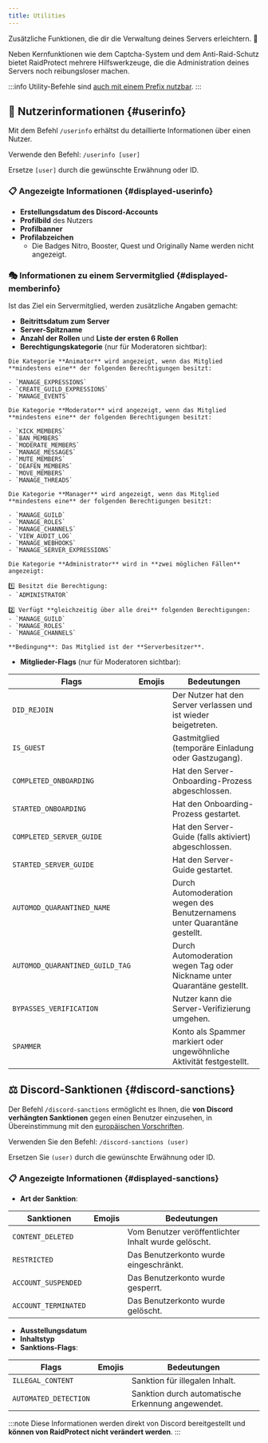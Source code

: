 ```yaml
---
title: Utilities
---
```



Zusätzliche Funktionen, die dir die Verwaltung deines Servers erleichtern. 🔧

Neben Kernfunktionen wie dem Captcha-System und dem Anti-Raid-Schutz bietet RaidProtect mehrere Hilfswerkzeuge, die die Administration deines Servers noch reibungsloser machen.

:::info
Utility-Befehle sind [auch mit einem Prefix nutzbar](../guides/prefix.md).
:::

## 👤 Nutzerinformationen {#userinfo}

Mit dem Befehl `/userinfo` erhältst du detaillierte Informationen über einen Nutzer.

Verwende den Befehl: ```/userinfo [user]```

Ersetze `[user]` durch die gewünschte Erwähnung oder ID.

### 📋 Angezeigte Informationen {#displayed-userinfo}

- **Erstellungsdatum des Discord-Accounts**
- **Profilbild** des Nutzers
- **Profilbanner**
- **Profilabzeichen**
  - Die Badges Nitro, Booster, Quest und Originally Name werden nicht angezeigt.

### 🎭 Informationen zu einem Servermitglied {#displayed-memberinfo}

Ist das Ziel ein Servermitglied, werden zusätzliche Angaben gemacht:

- **Beitrittsdatum zum Server**
- **Server-Spitzname**
- **Anzahl der Rollen** und **Liste der ersten 6 Rollen**
- **Berechtigungskategorie** (nur für Moderatoren sichtbar):

<SeparatedBox>
<Tabs>
  <TabItem value="animator" label="Animator" default>

    Die Kategorie **Animator** wird angezeigt, wenn das Mitglied **mindestens eine** der folgenden Berechtigungen besitzt:

    - `MANAGE_EXPRESSIONS`
    - `CREATE_GUILD_EXPRESSIONS`
    - `MANAGE_EVENTS`

  </TabItem>
  <TabItem value="moderator" label="Moderator">

    Die Kategorie **Moderator** wird angezeigt, wenn das Mitglied **mindestens eine** der folgenden Berechtigungen besitzt:

    - `KICK_MEMBERS`
    - `BAN_MEMBERS`
    - `MODERATE_MEMBERS`
    - `MANAGE_MESSAGES`
    - `MUTE_MEMBERS`
    - `DEAFEN_MEMBERS`
    - `MOVE_MEMBERS`
    - `MANAGE_THREADS`

  </TabItem>
  <TabItem value="manager" label="Manager">

    Die Kategorie **Manager** wird angezeigt, wenn das Mitglied **mindestens eine** der folgenden Berechtigungen besitzt:

    - `MANAGE_GUILD`
    - `MANAGE_ROLES`
    - `MANAGE_CHANNELS`
    - `VIEW_AUDIT_LOG`
    - `MANAGE_WEBHOOKS`
    - `MANAGE_SERVER_EXPRESSIONS`

  </TabItem>
  <TabItem value="admin" label="Administrator">

    Die Kategorie **Administrator** wird in **zwei möglichen Fällen** angezeigt:

    1️⃣ Besitzt die Berechtigung:
    - `ADMINISTRATOR`

    2️⃣ Verfügt **gleichzeitig über alle drei** folgenden Berechtigungen:
    - `MANAGE_GUILD`
    - `MANAGE_ROLES`
    - `MANAGE_CHANNELS`

  </TabItem>
  <TabItem value="owner" label="Owner">

    **Bedingung**: Das Mitglied ist der **Serverbesitzer**.

  </TabItem>
</Tabs>
</SeparatedBox>

- **Mitglieder-Flags** (nur für Moderatoren sichtbar):

| **Flags**                                | **Emojis**                                                                                                                  | **Bedeutungen**                                                          |
| ---------------------------------------- | --------------------------------------------------------------------------------------------------------------------------- | ------------------------------------------------------------------------ |
| `DID_REJOIN`                             | <Icon src="/img/icons/MemberDidRejoin.svg" alt="Icon MitgliedKamZurück" title=":MemberDidRejoin:"/>                         | Der Nutzer hat den Server verlassen und ist wieder beigetreten.          |
| `IS_GUEST`                               | <Icon src="/img/icons/MemberIsGuest.svg" alt="Icon MitgliedIstGast" title=":MemberIsGuest:"/>                               | Gastmitglied (temporäre Einladung oder Gastzugang).                      |
| `COMPLETED_ONBOARDING`                   | <Icon src="/img/icons/OnboardingCompleted.svg" alt="Icon OnboardingAbgeschlossen" title=":OnboardingCompleted:"/>           | Hat den Server-Onboarding-Prozess abgeschlossen.                         |
| `STARTED_ONBOARDING`                     | <Icon src="/img/icons/OnboardingStarted.svg" alt="Icon OnboardingGestartet" title=":OnboardingStarted:"/>                   | Hat den Onboarding-Prozess gestartet.                                    |
| `COMPLETED_SERVER_GUIDE`                 | <Icon src="/img/icons/ServerGuideCompleted.svg" alt="Icon ServerGuideAbgeschlossen" title=":ServerGuideCompleted:"/>        | Hat den Server-Guide (falls aktiviert) abgeschlossen.                    |
| `STARTED_SERVER_GUIDE`                   | <Icon src="/img/icons/ServerGuideStarted.svg" alt="Icon ServerGuideGestartet" title=":ServerGuideStarted:"/>                | Hat den Server-Guide gestartet.                                          |
| `AUTOMOD_QUARANTINED_NAME`               | <Icon src="/img/icons/MemberQuarantined.svg" alt="Icon MitgliedUnterQuarantäne" title=":MemberQuarantined:"/>               | Durch Automoderation wegen des Benutzernamens unter Quarantäne gestellt. |
| `AUTOMOD_QUARANTINED_GUILD_TAG`          | <Icon src="/img/icons/MemberQuarantined.svg" alt="Icon MitgliedUnterQuarantäne" title=":MemberQuarantined:"/>               | Durch Automoderation wegen Tag oder Nickname unter Quarantäne gestellt.  |
| `BYPASSES_VERIFICATION`                  | <Icon src="/img/icons/BypassVerification.svg" alt="Icon VerifizierungUmgangen" title=":BypassVerification:"/>               | Nutzer kann die Server-Verifizierung umgehen.                            |
| `SPAMMER`                                | <Icon src="/img/icons/UnusualAccountActivity.svg" alt="Icon UngewöhnlicheKontoAktivität" title=":UnusualAccountActivity:"/> | Konto als Spammer markiert oder ungewöhnliche Aktivität festgestellt.    |

## ⚖️ Discord-Sanktionen {#discord-sanctions}

Der Befehl `/discord-sanctions` ermöglicht es Ihnen, die **von Discord verhängten Sanktionen** gegen einen Benutzer einzusehen, in Übereinstimmung mit den [europäischen Vorschriften](https://transparency.dsa.ec.europa.eu/).

Verwenden Sie den Befehl: ```/discord-sanctions (user)```

Ersetzen Sie `(user)` durch die gewünschte Erwähnung oder ID.

### 📋 Angezeigte Informationen {#displayed-sanctions}

- **Art der Sanktion**:

| **Sanktionen**                           | **Emojis**                                                                                                                  | **Bedeutungen**                                                          |
| ---------------------------------------- | --------------------------------------------------------------------------------------------------------------------------- | ------------------------------------------------------------------------ |
| `CONTENT_DELETED`                        | <Icon src="/img/icons/ContentDeleted.svg" alt="icon ContentDeleted" title=":iconTrash:"/>                                   | Vom Benutzer veröffentlichter Inhalt wurde gelöscht.                     |
| `RESTRICTED`                             | <Icon src="/img/icons/AccountRestricted.svg" alt="icon AccountRestricted" title=":iconRestricted:"/>                        | Das Benutzerkonto wurde eingeschränkt.                                   |
| `ACCOUNT_SUSPENDED`                      | <Icon src="/img/icons/AccountSuspended.svg" alt="icon AccountSuspended" title=":iconSuspended:"/>                           | Das Benutzerkonto wurde gesperrt.                                        |
| `ACCOUNT_TERMINATED`                     | <Icon src="/img/icons/AccountTerminated.svg" alt="icon AccountTerminated" title=":iconTerminated:"/>                        | Das Benutzerkonto wurde gelöscht.                                        |

- **Ausstellungsdatum**
- **Inhaltstyp**
- **Sanktions-Flags**:

| **Flags**                                | **Emojis**                                                                                                                  | **Bedeutungen**                                                          |
| ---------------------------------------- | --------------------------------------------------------------------------------------------------------------------------- | ------------------------------------------------------------------------ |
| `ILLEGAL_CONTENT`                        | <Icon src="/img/icons/IllegalContent.svg" alt="icon IllegalContent" title=":iconIllegal:"/>                                 | Sanktion für illegalen Inhalt.                                           |
| `AUTOMATED_DETECTION`                    | <Icon src="/img/icons/AutomatedDetection.svg" alt="icon AutomatedDetection" title=":iconBots:"/>                            | Sanktion durch automatische Erkennung angewendet.                        |

:::note
Diese Informationen werden direkt von Discord bereitgestellt und **können von RaidProtect nicht verändert werden**.
:::